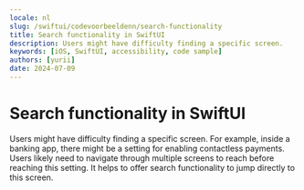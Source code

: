 ```yaml
---
locale: nl
slug: /swiftui/codevoorbeeldenn/search-functionality
title: Search functionality in SwiftUI
description: Users might have difficulty finding a specific screen.
keywords: [iOS, SwiftUI, accessibility, code sample]
authors: [yurii]
date: 2024-07-09
---
```


# Search functionality in SwiftUI

Users might have difficulty finding a specific screen. For example, inside a banking app, there might be a setting for enabling contactless payments. Users likely need to navigate through multiple screens to reach before reaching this setting. It helps to offer search functionality to jump directly to this screen.

<CodeSample id="screen-search" framework="swiftui" locale="nl"/>
